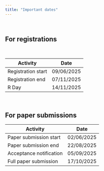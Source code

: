 ```yaml
---
title: "Important dates"
---
```


<br>

## For registrations

<br>

| Activity                 | Date       |
|--------------------------|------------|
| Registration start       | 09/06/2025 |
| Registration end         | 07/11/2025 |
| R Day                    | 14/11/2025 |

<br>

## For paper submissions

| Activity                            | Date        |
|-------------------------------------|-------------|
| Paper submission start              | 02/06/2025  |
| Paper submission end                | 22/08/2025  |
| Acceptance notification             | 05/09/2025  |
| Full paper submission               | 17/10/2025  |
